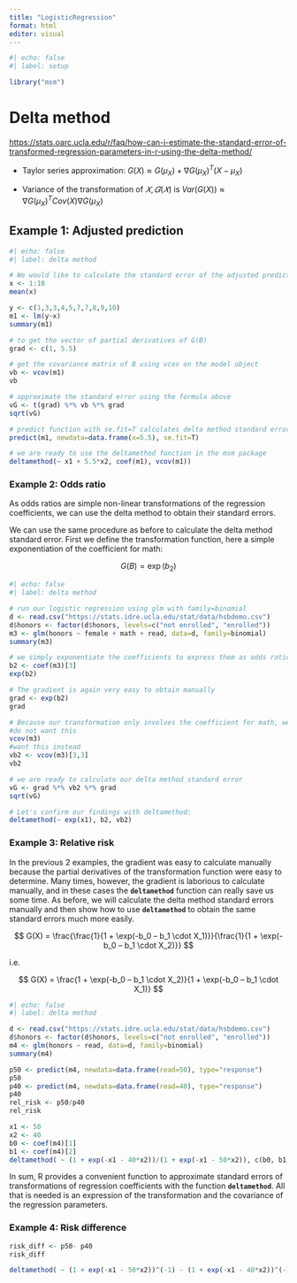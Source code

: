 ```yaml
---
title: "LogisticRegression"
format: html
editor: visual
---
```


```r
#| echo: false
#| label: setup

library("msm")
```

# Delta method

<https://stats.oarc.ucla.edu/r/faq/how-can-i-estimate-the-standard-error-of-transformed-regression-parameters-in-r-using-the-delta-method/>

-   Taylor series approximation: $G(X) \approx G(\mu_X) + \nabla G(\mu_X)^T (X-\mu_X)$

-   Variance of the transformation of $𝑋,𝐺(𝑋)$ is $Var(G(X)) \approx \nabla G(\mu_X)^T Cov(X) \nabla G(\mu_X)$

## Example 1: Adjusted prediction

```r
#| echo: false
#| label: delta method

# We would like to calculate the standard error of the adjusted prediction of y at the mean of x, 5.5, from the linear regression of y on x
x <- 1:10
mean(x)

y <- c(1,3,3,4,5,7,7,8,9,10)
m1 <- lm(y~x)
summary(m1)

# to get the vector of partial derivatives of G(B)
grad <- c(1, 5.5)

# get the covariance matrix of B using vcov on the model object
vb <- vcov(m1)
vb

# approximate the standard error using the formula above
vG <- t(grad) %*% vb %*% grad
sqrt(vG)

# predict function with se.fit=T calculates delta method standard errors, so we can check our calculations against those from predict
predict(m1, newdata=data.frame(x=5.5), se.fit=T)

# we are ready to use the deltamethod function in the msm package
deltamethod(~ x1 + 5.5*x2, coef(m1), vcov(m1))

```

### Example 2: Odds ratio

As odds ratios are simple non-linear transformations of the regression coefficients, we can use the delta method to obtain their standard errors.

We can use the same procedure as before to calculate the delta method standard error. First we define the transformation function, here a simple exponentiation of the coefficient for math:

$$ G(B) = \exp(b_2) $$

```r
#| echo: false
#| label: delta method

# run our logistic regression using glm with family=binomial
d <- read.csv("https://stats.idre.ucla.edu/stat/data/hsbdemo.csv")
d$honors <- factor(d$honors, levels=c("not enrolled", "enrolled"))
m3 <- glm(honors ~ female + math + read, data=d, family=binomial)
summary(m3)

# we simply exponentiate the coefficients to express them as odds ratios
b2 <- coef(m3)[3]
exp(b2)

# The gradient is again very easy to obtain manually
grad <- exp(b2)
grad

# Because our transformation only involves the coefficient for math, we do not want the entire covariance matrix of all regression parameters. We only want the variance of the math coefficient:
#do not want this
vcov(m3)
#want this instead
vb2 <- vcov(m3)[3,3]
vb2

# we are ready to calculate our delta method standard error
vG <- grad %*% vb2 %*% grad
sqrt(vG)

# Let's confirm our findings with deltamethod:
deltamethod(~ exp(x1), b2, vb2)

```

### Example 3: Relative risk

In the previous 2 examples, the gradient was easy to calculate manually because the partial derivatives of the transformation function were easy to determine. Many times, however, the gradient is laborious to calculate manually, and in these cases the **`deltamethod`** function can really save us some time. As before, we will calculate the delta method standard errors manually and then show how to use **`deltamethod`** to obtain the same standard errors much more easily.

$$
G(X) = \frac{\frac{1}{1 + \exp(-b_0 – b_1 \cdot X_1)}}{\frac{1}{1 + \exp(-b_0 – b_1 \cdot X_2)}}
$$

i.e.

$$
G(X) = \frac{1 + \exp(-b_0 – b_1 \cdot X_2)}{1 + \exp(-b_0 – b_1 \cdot X_1)}
$$

```r
#| echo: false
#| label: delta method

d <- read.csv("https://stats.idre.ucla.edu/stat/data/hsbdemo.csv")
d$honors <- factor(d$honors, levels=c("not enrolled", "enrolled"))
m4 <- glm(honors ~ read, data=d, family=binomial)
summary(m4)

p50 <- predict(m4, newdata=data.frame(read=50), type="response")
p50
p40 <- predict(m4, newdata=data.frame(read=40), type="response")
p40
rel_risk <- p50/p40
rel_risk

x1 <- 50
x2 <- 40
b0 <- coef(m4)[1]
b1 <- coef(m4)[2]
deltamethod( ~ (1 + exp(-x1 - 40*x2))/(1 + exp(-x1 - 50*x2)), c(b0, b1), vcov(m4))
```

In sum, R provides a convenient function to approximate standard errors of transformations of regression coefficients with the function **`deltamethod`**. All that is needed is an expression of the transformation and the covariance of the regression parameters.

### Example 4: Risk difference

```r

risk_diff <- p50- p40
risk_diff

deltamethod( ~ (1 + exp(-x1 - 50*x2))^(-1) - (1 + exp(-x1 - 40*x2))^(-1), c(b0, b1), vcov(m4))
```
